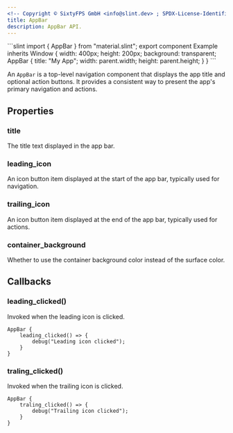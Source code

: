```yaml
---
<!-- Copyright © SixtyFPS GmbH <info@slint.dev> ; SPDX-License-Identifier: MIT -->
title: AppBar
description: AppBar API.
---
```



<CodeSnippetMD imagePath="" imageWidth="0" imageHeight="0" imageAlt="">
```slint
import { AppBar } from "material.slint";
export component Example inherits Window {
    width: 400px;
    height: 200px;
    background: transparent;
    AppBar {
        title: "My App";
        width: parent.width;
        height: parent.height;
    }
}
```
</CodeSnippetMD>

An `AppBar` is a top-level navigation component that displays the app title and optional action buttons. It provides a consistent way to present the app's primary navigation and actions.

## Properties

### title
<SlintProperty propName="title" typeName="string">
The title text displayed in the app bar.
</SlintProperty>

### leading_icon
<SlintProperty propName="leading_icon" typeName="IconButtonItem">
An icon button item displayed at the start of the app bar, typically used for navigation.
</SlintProperty>

### trailing_icon
<SlintProperty propName="trailing_icon" typeName="IconButtonItem">
An icon button item displayed at the end of the app bar, typically used for actions.
</SlintProperty>

### container_background
<SlintProperty propName="container_background" typeName="bool">
Whether to use the container background color instead of the surface color.
</SlintProperty>

## Callbacks

### leading_clicked()
Invoked when the leading icon is clicked.

```slint {2-4}
AppBar {
    leading_clicked() => {
        debug("Leading icon clicked");
    }
}
```

### traling_clicked()
Invoked when the trailing icon is clicked.

```slint {2-4}
AppBar {
    traling_clicked() => {
        debug("Trailing icon clicked");
    }
}
``` 